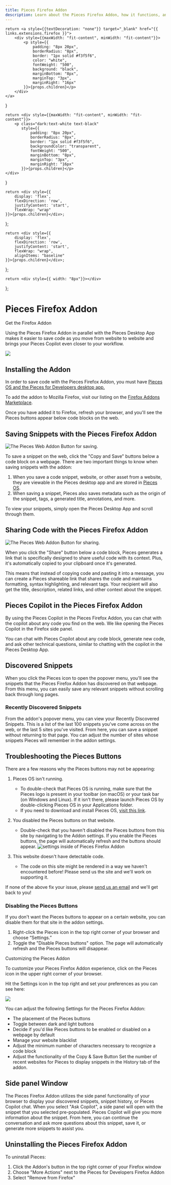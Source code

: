 ```yaml
---
title: Pieces Firefox Addon
description: Learn about the Pieces Firefox Addon, how it functions, and what all you can do with this powerful addon in Mozilla Firefox.
---
```


<link rel="canonical" href="https://docs.pieces.app/extensions-plugins/firefox" />

    return <a style={{textDecoration: "none"}} target="_blank" href="{{ links.extensions.firefox }}">
        <div style={{maxWidth: "fit-content", minWidth: "fit-content"}}>
            <p style={{
                padding: "8px 20px",
                borderRadius: "8px",
                border: "1px solid #f3f5f6",
                color: "white",
                fontWeight: "500",
                background: "black",
                marginBottom: "8px",
                marginTop: "3px",
                marginRight: "16px"
            }}>{props.children}</p>
        </div>
    </a>
}

    return <div style={{maxWidth: "fit-content", minWidth: "fit-content"}}>
        <p class="dark:text-white text-black"
           style={{
               padding: "8px 20px",
               borderRadius: "8px",
               border: "1px solid #f3f5f6",
               backgroundColor: "transparent",
               fontWeight: "500",
               marginBottom: "8px",
               marginTop: "3px",
               marginRight: "16px"
           }}>{props.children}</p>
    </div>
}

    return <div style={{
        display: 'flex',
        flexDirection: 'row',
        justifyContent: 'start',
        flexWrap: "wrap"
    }}>{props.children}</div>;
};

    return <div style={{
        display: 'flex',
        flexDirection: 'row',
        justifyContent: 'start',
        flexWrap: "wrap",
        alignItems: "baseline"
    }}>{props.children}</div>;
};

    return <div style={{ width: "8px"}}></div>
};

<GridFlexRowBaseline>
    <h1>Pieces Firefox Addon</h1>
</GridFlexRowBaseline>

<GridFlexRow>
    <InstallButton>Get the Firefox Addon</InstallButton>
    <ReleasePill children="Current Version: {{ versions.firefox }}"></ReleasePill>
</GridFlexRow>

Using the Pieces Firefox Addon in parallel with the Pieces Desktop App makes it easier to save code as you move from website to website and brings your Pieces Copilot even closer to your workflow.

<Image zoom src="https://storage.googleapis.com/pieces_multimedia/PROMOTIONAL/PIECES_FOR_DEVELOPERS/WEB/MACOS/SAVE_TO_PIECES/16X9/PIECES_FOR_DEVELOPERS-WEB-SAVE_TO_PIECES-MACOS-16X9-11_20_2023.GIF" />

## Installing the Addon

<Info>In order to save code with the Pieces Firefox Addon, you must have <a target="blank" href="https://docs.pieces.app/installation-getting-started/what-am-i-installing#what-is-pieces-os">Pieces OS and the Pieces for Developers desktop app.</a></Info>

To add the addon to Mozilla Firefox, visit our listing on the [Firefox Addons Marketplace](https://addons.mozilla.org/en-US/firefox/addon/pieces-save-code-from-the-web/).

Once you have added it to Firefox, refresh your browser, and you'll see the Pieces buttons appear below code blocks on the web.

## Saving Snippets with the Pieces Firefox Addon

![The Pieces Web Addon Button for saving.](/assets/chrome/copy_and_save.png)

To save a snippet on the web, click the "Copy and Save" buttons below a code block on a webpage. There are two important things to know when saving snippets with the addon:

1. When you save a code snippet, website, or other asset from a website, they are viewable in the Pieces desktop app and are stored in [Pieces OS](https://docs.pieces.app/installation-getting-started/pieces-os).
2. When saving a snippet, Pieces also saves metadata such as the origin of the snippet, tags, a generated title, annotations, and more.

To view your snippets, simply open the Pieces Desktop App and scroll through them.

## Sharing Code with the Pieces Firefox Addon

![The Pieces Web Addon Button for sharing.](/assets/chrome/share.png)

When you click the "Share" button below a code block, Pieces generates a link that is specifically designed to share useful code with its context. Plus, it's automatically copied to your clipboard once it's generated.

This means that instead of copying code and pasting it into a message, you can create a Pieces shareable link that shares the code and maintains formatting, syntax highlighting, and relevant tags. Your recipient will also get the title, description, related links, and other context about the snippet.

## Pieces Copilot in the Pieces Firefox Addon

By using the Pieces Copilot in the Pieces Firefox Addon, you can chat with the copilot about any code you find on the web. We like opening the Pieces Copilot in the Firefox side panel.

You can chat with Pieces Copilot about any code block, generate new code, and ask other technical questions, similar to chatting with the copilot in the Pieces Desktop App.

## Discovered Snippets

When you click the Pieces icon to open the popover menu, you'll see the snippets that the Pieces Firefox Addon has discovered on that webpage. From this menu, you can easily save any relevant snippets without scrolling back through long pages.

### Recently Discovered Snippets

From the addon's popover menu, you can view your Recently Discovered Snippets. This is a list of the last 100 snippets you've come across on the web, or the last 5 sites you've visited. From here, you can save a snippet without returning to that page. You can adjust the number of sites whose snippets Pieces will remember in the addon settings.

## Troubleshooting the Pieces Buttons

There are a few reasons why the Pieces buttons may not be appearing:

1. Pieces OS isn't running.
    - To double-check that Pieces OS is running, make sure that the Pieces logo is present in your toolbar (on macOS) or your task bar (on Windows and Linux). If it isn't there, please launch Pieces OS by double-clicking Pieces OS in your Applications folder.
    - If you need to download and install Pieces OS, [visit this link](https://docs.pieces.app/installation-getting-started/pieces-os).
2. You disabled the Pieces buttons on that website.
    - Double-check that you haven't disabled the Pieces buttons from this site by navigating to the Addon settings. If you enable the Pieces buttons, the page will automatically refresh and the buttons should appear.
    ![settings inside of Pieces Firefox Addon](/assets/chrome_settings.png)

3. This website doesn't have detectable code.
    - The code on this site might be rendered in a way we haven't encountered before! Please send us the site and we'll work on supporting it.

<Info>If none of the above fix your issue, please <a target="_blank" href="{{ links.socials.support_email }}">send us an email</a> and we'll get back to you!</Info>

### Disabling the Pieces Buttons

If you don't want the Pieces buttons to appear on a certain website, you can disable them for that site in the addon settings.

1. Right-click the Pieces icon in the top right corner of your browser and choose “Settings.”
2. Toggle the "Disable Pieces buttons" option. The page will automatically refresh and the Pieces buttons will disappear.

Customizing the Pieces Addon

To customize your Pieces Firefox Addon experience, click on the Pieces icon in the upper right corner of your browser.

Hit the Settings icon in the top right and set your preferences as you can see here:

![](/assets/theme_for_chrome.png)

You can adjust the following Settings for the Pieces Firefox Addon:

- The placement of the Pieces buttons
- Toggle between dark and light buttons
- Decide if you'd like Pieces buttons to be enabled or disabled on a webpage by default
- Manage your website blacklist
- Adjust the minimum number of characters necessary to recognize a code block
- Adjust the functionality of the Copy & Save Button
Set the number of recent websites for Pieces to display snippets in the History tab of the addon.

## Side panel Window
The Pieces Firefox Addon utilizes the side panel functionality of your browser to display your discovered snippets, snippet history, or Pieces Copilot chat. When you select "Ask Copilot", a side panel will open with the snippet that you selected pre-populated. Pieces Copilot will give you more information about the snippet. From here, you can continue the conversation and ask more questions about this snippet, save it, or generate more snippets to assist you.

## Uninstalling the Pieces Firefox Addon

To uninstall Pieces:

1. Click the Addon's button in the top right corner of your Firefox window
2. Choose "More Actions" next to the Pieces for Developers Firefox Addon
3. Select "Remove from Firefox"

